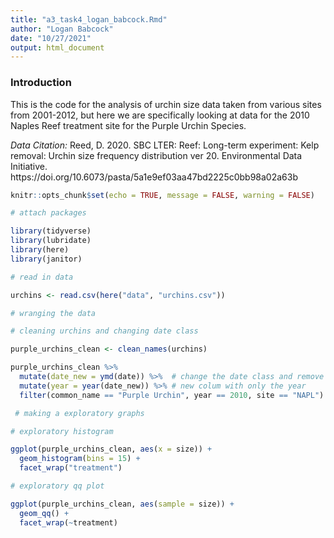 ```yaml
---
title: "a3_task4_logan_babcock.Rmd"
author: "Logan Babcock"
date: "10/27/2021"
output: html_document
---
```


### Introduction
This is the code for the analysis of urchin size data taken from various sites from 2001-2012, but here we are specifically looking at data for the 2010 Naples Reef treatment site for the Purple Urchin Species. 

*Data Citation:* Reed, D. 2020. SBC LTER: Reef: Long-term experiment: Kelp removal: Urchin size frequency distribution ver 20. Environmental Data Initiative. https://doi.org/10.6073/pasta/5a1e9ef03aa47bd2225c0bb98a02a63b

```r
knitr::opts_chunk$set(echo = TRUE, message = FALSE, warning = FALSE)

# attach packages

library(tidyverse)
library(lubridate)
library(here)
library(janitor)

# read in data

urchins <- read.csv(here("data", "urchins.csv"))

```

```r
# wranging the data

# cleaning urchins and changing date class

purple_urchins_clean <- clean_names(urchins)

purple_urchins_clean %>% 
  mutate(date_new = ymd(date)) %>%  # change the date class and remove old column
  mutate(year = year(date_new)) %>% # new colum with only the year
  filter(common_name == "Purple Urchin", year == 2010, site == "NAPL") # keep purple urchins for NAPL site in 2010

```
```r
 # making a exploratory graphs

# exploratory histogram

ggplot(purple_urchins_clean, aes(x = size)) +
  geom_histogram(bins = 15) +
  facet_wrap("treatment")

# exploratory qq plot

ggplot(purple_urchins_clean, aes(sample = size)) +
  geom_qq() +
  facet_wrap(~treatment)
 
```

